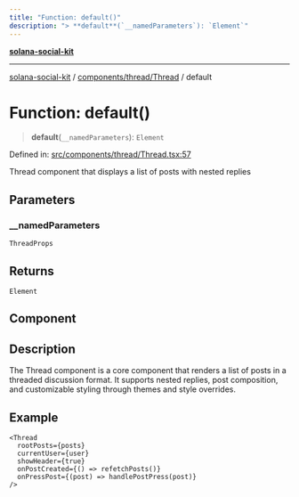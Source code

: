 ```yaml
---
title: "Function: default()"
description: "> **default**(`__namedParameters`): `Element`"
---
```


[**solana-social-kit**](../../../../README.mdx)

***

[solana-social-kit](../../../../README.mdx) / [components/thread/Thread](../README.mdx) / default

# Function: default()

> **default**(`__namedParameters`): `Element`

Defined in: [src/components/thread/Thread.tsx:57](https://github.com/SendArcade/solana-app-kit/blob/bd4b3556b8f469c27ebb06f4df65b3a36b43ba3b/src/components/thread/Thread.tsx#L57)

Thread component that displays a list of posts with nested replies

## Parameters

### \_\_namedParameters

`ThreadProps`

## Returns

`Element`

## Component

## Description

The Thread component is a core component that renders a list of posts in a threaded
discussion format. It supports nested replies, post composition, and customizable
styling through themes and style overrides.

## Example

```tsx
<Thread
  rootPosts={posts}
  currentUser={user}
  showHeader={true}
  onPostCreated={() => refetchPosts()}
  onPressPost={(post) => handlePostPress(post)}
/>
```
